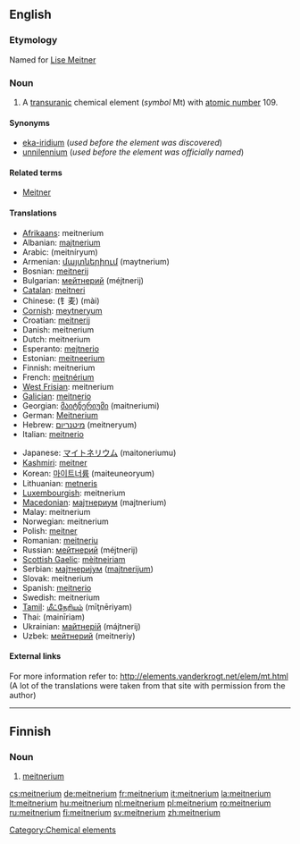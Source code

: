 {{see|Meitnerium}}
{{wikipedia}}
==English==

{{elements|Mt|hassium|Hs|darmstadtium|Ds}}

===Etymology===
Named for [[w:Lise Meitner|Lise Meitner]]

===Noun===
{{en-noun|-}}

# A [[transuranic]] chemical element (''symbol'' Mt) with [[atomic number]] 109.

====Synonyms====
* [[eka-iridium]] (''used before the element was discovered'')
* [[unnilennium]] (''used before the element was officially named'')

====Related terms====
* [[w:Lise Meitner|Meitner]]

====Translations====
{{top}}
* [[Afrikaans]]: meitnerium
* Albanian: [[majtnerium]]
* Arabic: {{Arab|[[ميتنريوم]]}} (meitníryum) {{m}}
* Armenian: [[մայտներիում]] (maytnerium)
* Bosnian: [[meitnerij]]
* Bulgarian: [[мейтнерий]] (méjtnerij) {{m}}
* [[Catalan]]: [[meitneri]]
* Chinese: (钅麦) (mài)
* [[Cornish]]: [[meytneryum]]
* Croatian: [[meitnerij]]
* Danish: meitnerium
* Dutch: meitnerium {{n}}
* Esperanto: [[mejtnerio]]
* Estonian: [[meitneerium]]
* Finnish: meitnerium
* French: [[meitnérium]] {{m}}
* [[West Frisian]]: meitnerium
* [[Galician]]: [[meitnerio]]
* Georgian: [[მაიტნერიუმი]] (maitneriumi)
* German: [[Meitnerium]] {{n}}
* Hebrew: [[מיטנריום]] (meitneryum)
* Italian: [[meitnerio]] {{m}}
{{mid}}
* Japanese: [[マイトネリウム]] (maitoneriumu)
* [[Kashmiri]]: [[meitner]]
* Korean: [[마이트너륨]] (maiteuneoryum)
* Lithuanian: [[metneris]]
* [[Luxembourgish]]: meitnerium
* [[Macedonian]]: [[мајтнериум]] (majtnerium) {{m}}
* Malay: meitnerium
* Norwegian: meitnerium
* Polish: [[meitner]] {{m}}
* Romanian: [[meitneriu]] {{n}}
* Russian: [[мейтнерий]] (méjtnerij) {{m}}
* [[Scottish Gaelic]]: [[mèitneiriam]]
* Serbian: [[мајтнеријум]] ([[majtnerijum]]) {{m}}
* Slovak: meitnerium
* Spanish: [[meitnerio]] {{m}}
* Swedish: meitnerium
* [[Tamil]]: [[மீட்நேரியம்]] (mīţnēriyam)
* Thai: {{Thai|[[ไมต์นีเรียม]]}} (mainīriam)
* Ukrainian: [[майтнерій]] (májtnerij) {{m}}
* Uzbek: [[мейтнерий]] (meitneriy)
{{bottom}}

====External links====
For more information refer to:
http://elements.vanderkrogt.net/elem/mt.html
(A lot of the translations were taken from that site with permission from the author)

[[Category:Chemical elements]]

----

==Finnish==
{{wikipedia|lang=fi}}

===Noun===
{{fi-noun}}

# {{element|lang=fi}} [[#English|meitnerium]]

[[cs:meitnerium]]
[[de:meitnerium]]
[[fr:meitnerium]]
[[it:meitnerium]]
[[la:meitnerium]]
[[lt:meitnerium]]
[[hu:meitnerium]]
[[nl:meitnerium]]
[[pl:meitnerium]]
[[ro:meitnerium]]
[[ru:meitnerium]]
[[fi:meitnerium]]
[[sv:meitnerium]]
[[zh:meitnerium]]